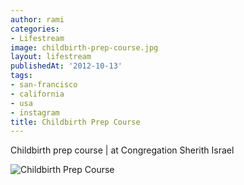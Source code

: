 ```yaml
---
author: rami
categories:
- Lifestream
image: childbirth-prep-course.jpg
layout: lifestream
publishedAt: '2012-10-13'
tags:
- san-francisco
- california
- usa
- instagram
title: Childbirth Prep Course
---
```


Childbirth prep course | at Congregation Sherith Israel

![Childbirth Prep Course](/assets/images/content/lifestream/childbirth-prep-course.jpg)
